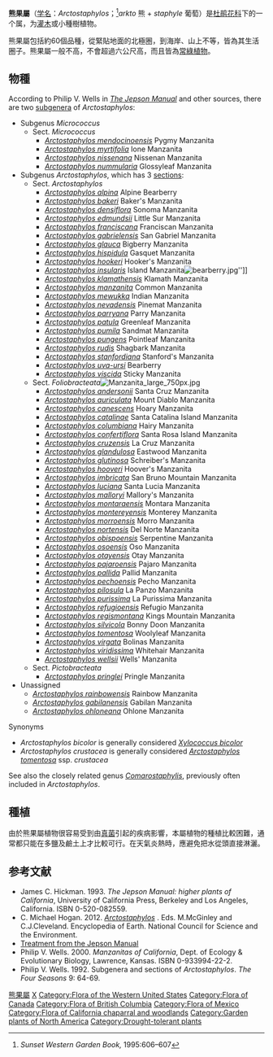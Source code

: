 {{Automatic taxobox
| taxon = Arctostaphylos
| authority = {{tsl|en|Michel Adanson|Michel Adanson|Adans.}}
| image = Arctostaphylos viscida_9781.JPG
| image_caption = Whiteleaf Manzanita (''[[Arctostaphylos_viscida|Arctostaphylos viscida]]'')
| subdivision_ranks = [[屬_(生物)|屬]]
| subdivision = 約60種，詳[[#物種|見內文]]
}}

'''熊果屬'''（[[学名|学名]]：''Arctostaphylos''；{{IPAc-en|icon|ˌ|ɑr|k|t|ɵ|ˈ|s|t|æ|f|ɨ|l|ə|s}}<ref>''Sunset Western Garden Book,'' 1995:606–607</ref>''arkto'' 熊 + ''staphyle'' 葡萄）是[[杜鹃花科|杜鹃花科]]下的一个属，为[[灌木|灌木]]或小種樹植物。

熊果屬包括約60個品種，從緊貼地面的北極圈，到海岸、山上不等，皆為其生活圈子。熊果屬一般不高，不會超過六公尺高，而且皆為[[常綠植物|常綠植物]]。

==物種==
According to Philip V. Wells in ''[[The_Jepson_Manual|The Jepson Manual]]'' and other sources, there are two [[subgenus|subgenera]] of ''Arctostaphylos'':
* Subgenus ''Micrococcus''
** Sect. ''Micrococcus''
*** ''[[Arctostaphylos_mendocinoensis|Arctostaphylos mendocinoensis]]'' Pygmy Manzanita
*** ''[[Arctostaphylos_myrtifolia|Arctostaphylos myrtifolia]]'' Ione Manzanita
*** ''[[Arctostaphylos_nissenana|Arctostaphylos nissenana]]'' Nissenan Manzanita
*** ''[[Arctostaphylos_nummularia|Arctostaphylos nummularia]]'' Glossyleaf Manzanita
* Subgenus ''Arctostaphylos'', which has 3 [[section_(biology)|section]]s:
** Sect. ''Arctostaphylos''
*** ''[[Arctostaphylos_alpina|Arctostaphylos alpina]]'' Alpine Bearberry
*** ''[[Arctostaphylos_bakeri|Arctostaphylos bakeri]]'' Baker's Manzanita
*** ''[[Arctostaphylos_densiflora|Arctostaphylos densiflora]]'' Sonoma Manzanita
*** ''[[Arctostaphylos_edmundsii|Arctostaphylos edmundsii]]'' Little Sur Manzanita
*** ''[[Arctostaphylos_franciscana|Arctostaphylos franciscana]]'' Franciscan Manzanita
*** ''[[Arctostaphylos_gabrielensis|Arctostaphylos gabrielensis]]'' San Gabriel Manzanita
*** ''[[Arctostaphylos_glauca|Arctostaphylos glauca]]'' Bigberry Manzanita
*** ''[[Arctostaphylos_hispidula|Arctostaphylos hispidula]]'' Gasquet Manzanita
*** ''[[Arctostaphylos_hookeri|Arctostaphylos hookeri]]'' Hooker's Manzanita
*** ''[[Arctostaphylos_insularis|Arctostaphylos insularis]]'' Island Manzanita[[Image:bearberry.jpg|right]]'']]
*** ''[[Arctostaphylos_klamathensis|Arctostaphylos klamathensis]]'' Klamath Manzanita
*** ''[[Arctostaphylos_manzanita|Arctostaphylos manzanita]]'' Common Manzanita
*** ''[[Arctostaphylos_mewukka|Arctostaphylos mewukka]]'' Indian Manzanita
*** ''[[Arctostaphylos_nevadensis|Arctostaphylos nevadensis]]'' Pinemat Manzanita
*** ''[[Arctostaphylos_parryana|Arctostaphylos parryana]]'' Parry Manzanita
*** ''[[Arctostaphylos_patula|Arctostaphylos patula]]'' Greenleaf Manzanita
*** ''[[Arctostaphylos_pumila|Arctostaphylos pumila]]'' Sandmat Manzanita
*** ''[[Arctostaphylos_pungens|Arctostaphylos pungens]]'' Pointleaf Manzanita
*** ''[[Arctostaphylos_rudis|Arctostaphylos rudis]]'' Shagbark Manzanita
*** ''[[Arctostaphylos_stanfordiana|Arctostaphylos stanfordiana]]'' Stanford's Manzanita
*** ''[[Arctostaphylos_uva-ursi|Arctostaphylos uva-ursi]]'' Bearberry
*** ''[[Arctostaphylos_viscida|Arctostaphylos viscida]]'' Sticky Manzanita
** Sect. ''Foliobracteata''[[Image:Manzanita_large_750px.jpg|right]]
*** ''[[Arctostaphylos_andersonii|Arctostaphylos andersonii]]'' Santa Cruz Manzanita
*** ''[[Arctostaphylos_auriculata|Arctostaphylos auriculata]]'' Mount Diablo Manzanita
*** ''[[Arctostaphylos_canescens|Arctostaphylos canescens]]'' Hoary Manzanita
*** ''[[Arctostaphylos_catalinae|Arctostaphylos catalinae]]'' Santa Catalina Island Manzanita
*** ''[[Arctostaphylos_columbiana|Arctostaphylos columbiana]]'' Hairy Manzanita
*** ''[[Arctostaphylos_confertiflora|Arctostaphylos confertiflora]]'' Santa Rosa Island Manzanita
*** ''[[Arctostaphylos_cruzensis|Arctostaphylos cruzensis]]'' La Cruz Manzanita
*** ''[[Arctostaphylos_glandulosa|Arctostaphylos glandulosa]]'' Eastwood Manzanita
*** ''[[Arctostaphylos_glutinosa|Arctostaphylos glutinosa]]'' Schreiber's Manzanita
*** ''[[Arctostaphylos_hooveri|Arctostaphylos hooveri]]'' Hoover's Manzanita
*** ''[[Arctostaphylos_imbricata|Arctostaphylos imbricata]]'' San Bruno Mountain Manzanita
*** ''[[Arctostaphylos_luciana|Arctostaphylos luciana]]'' Santa Lucia Manzanita
*** ''[[Arctostaphylos_malloryi|Arctostaphylos malloryi]]'' Mallory's Manzanita
*** ''[[Arctostaphylos_montaraensis|Arctostaphylos montaraensis]]'' Montara Manzanita
*** ''[[Arctostaphylos_montereyensis|Arctostaphylos montereyensis]]'' Monterey Manzanita
*** ''[[Arctostaphylos_morroensis|Arctostaphylos morroensis]]'' Morro Manzanita
*** ''[[Arctostaphylos_nortensis|Arctostaphylos nortensis]]'' Del Norte Manzanita
*** ''[[Arctostaphylos_obispoensis|Arctostaphylos obispoensis]]'' Serpentine Manzanita
*** ''[[Arctostaphylos_osoensis|Arctostaphylos osoensis]]'' Oso Manzanita
*** ''[[Arctostaphylos_otayensis|Arctostaphylos otayensis]]'' Otay Manzanita
*** ''[[Arctostaphylos_pajaroensis|Arctostaphylos pajaroensis]]'' Pajaro Manzanita
*** ''[[Arctostaphylos_pallida|Arctostaphylos pallida]]'' Pallid Manzanita
*** ''[[Arctostaphylos_pechoensis|Arctostaphylos pechoensis]]'' Pecho Manzanita
*** ''[[Arctostaphylos_pilosula|Arctostaphylos pilosula]]'' La Panzo Manzanita
*** ''[[Arctostaphylos_purissima|Arctostaphylos purissima]]'' La Purissima Manzanita
*** ''[[Arctostaphylos_refugioensis|Arctostaphylos refugioensis]]'' Refugio Manzanita
*** ''[[Arctostaphylos_regismontana|Arctostaphylos regismontana]]'' Kings Mountain Manzanita
*** ''[[Arctostaphylos_silvicola|Arctostaphylos silvicola]]'' Bonny Doon Manzanita
*** ''[[Arctostaphylos_tomentosa|Arctostaphylos tomentosa]]'' Woolyleaf Manzanita
*** ''[[Arctostaphylos_virgata|Arctostaphylos virgata]]'' Bolinas Manzanita
*** ''[[Arctostaphylos_viridissima|Arctostaphylos viridissima]]'' Whitehair Manzanita
*** ''[[Arctostaphylos_wellsii|Arctostaphylos wellsii]]'' Wells' Manzanita
** Sect. ''Pictobracteata''
*** ''[[Arctostaphylos_pringlei|Arctostaphylos pringlei]]'' Pringle Manzanita
* Unassigned
** ''[[Arctostaphylos_rainbowensis|Arctostaphylos rainbowensis]]'' Rainbow Manzanita
** ''[[Arctostaphylos_gabilanensis|Arctostaphylos gabilanensis]]'' Gabilan Manzanita
** ''[[Arctostaphylos_ohloneana|Arctostaphylos ohloneana]]'' Ohlone Manzanita
;Synonyms
*''Arctostaphylos bicolor'' is generally considered ''[[Xylococcus_bicolor|Xylococcus bicolor]]''
*''Arctostaphylos crustacea'' is generally considered ''[[Arctostaphylos_tomentosa|Arctostaphylos tomentosa]]'' ssp. ''crustacea''

See also the closely related genus ''[[Comarostaphylis|Comarostaphylis]]'', previously often included in ''Arctostaphylos''.

==種植==
由於熊果屬植物很容易受到由[[真菌|真菌]]引起的疾病影響，本屬植物的種植比較困難，通常都只能在多鹽及鹼土上才比較可行。在天氣炎熱時，應避免把水從頭直接淋灑。

== 参考文献 ==
* James C. Hickman. 1993. ''The Jepson Manual: higher plants of California'', University of California Press, Berkeley and Los Angeles, California. ISBN 0-520-082559.
* C. Michael Hogan. 2012. [http://www.eoearth.org/article/Arctostaphylos ''Arctostaphylos''] {{Wayback|url=http://www.eoearth.org/article/Arctostaphylos |date=20130523171210 }}. Eds. M.McGinley and C.J.Cleveland. Encyclopedia of Earth. National Council for Science and the Environment. 
* [http://ucjeps.berkeley.edu/cgi-bin/get_JM_treatment.pl?Arctostaphylos Treatment from the Jepson Manual] {{Wayback|url=http://ucjeps.berkeley.edu/cgi-bin/get_JM_treatment.pl?Arctostaphylos |date=20201129001045 }}
* Philip V. Wells. 2000. ''Manzanitas of California'', Dept. of Ecology & Evolutionary Biology, Lawrence, Kansas. ISBN 0-933994-22-2.
* Philip V. Wells. 1992. Subgenera and sections of ''Arctostaphylos''. ''The Four Seasons'' 9: 64-69.
{{Reflist}}

{{taxonbar}}

[[Category:熊果屬|]]
[[Category:北美洲植物|X]]
[[Category:Flora_of_the_Western_United_States|Category:Flora of the Western United States]]
[[Category:Flora_of_Canada|Category:Flora of Canada]]
[[Category:Flora_of_British_Columbia|Category:Flora of British Columbia]]
[[Category:Flora_of_Mexico|Category:Flora of Mexico]]
[[Category:Flora_of_California_chaparral_and_woodlands|Category:Flora of California chaparral and woodlands]]
[[Category:Garden_plants_of_North_America|Category:Garden plants of North America]]
[[Category:Drought-tolerant_plants|Category:Drought-tolerant plants]]


{{Plant-stub}}